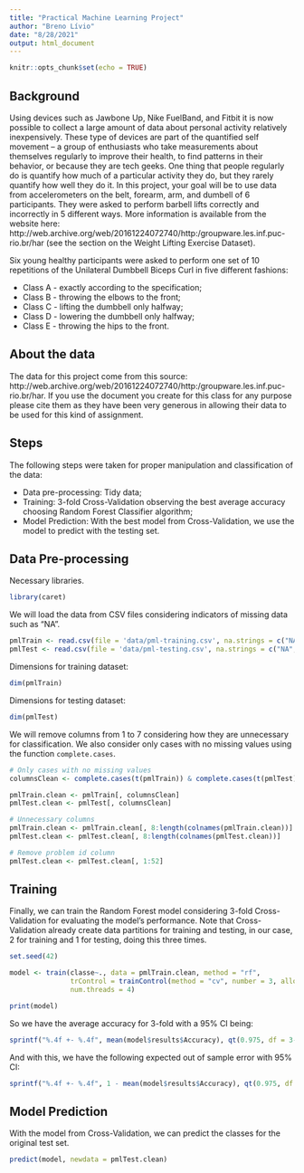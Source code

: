 ```yaml
---
title: "Practical Machine Learning Project"
author: "Breno Lívio"
date: "8/28/2021"
output: html_document
---
```


```r
knitr::opts_chunk$set(echo = TRUE)
```

## Background

Using devices such as Jawbone Up, Nike FuelBand, and Fitbit it is now possible to collect a large amount of data about personal activity relatively inexpensively. These type of devices are part of the quantified self movement – a group of enthusiasts who take measurements about themselves regularly to improve their health, to find patterns in their behavior, or because they are tech geeks. One thing that people regularly do is quantify how much of a particular activity they do, but they rarely quantify how well they do it. In this project, your goal will be to use data from accelerometers on the belt, forearm, arm, and dumbell of 6 participants. They were asked to perform barbell lifts correctly and incorrectly in 5 different ways. More information is available from the website here: http://web.archive.org/web/20161224072740/http:/groupware.les.inf.puc-rio.br/har (see the section on the Weight Lifting Exercise Dataset).

Six young healthy participants were asked to perform one set of 10 repetitions of the Unilateral Dumbbell Biceps Curl in five different fashions:

- Class A - exactly according to the specification;
- Class B - throwing the elbows to the front;
- Class C - lifting the dumbbell only halfway;
- Class D - lowering the dumbbell only halfway;
- Class E - throwing the hips to the front.

## About the data

The data for this project come from this source: http://web.archive.org/web/20161224072740/http:/groupware.les.inf.puc-rio.br/har. If you use the document you create for this class for any purpose please cite them as they have been very generous in allowing their data to be used for this kind of assignment.

## Steps

The following steps were taken for proper manipulation and classification of the data:

- Data pre-processing: Tidy data;
- Training: 3-fold Cross-Validation observing the best average accuracy choosing Random Forest Classifier algorithm;
- Model Prediction: With the best model from Cross-Validation, we use the model to predict with the testing set.

## Data Pre-processing

Necessary libraries.

```r
library(caret)
```

We will load the data from CSV files considering indicators of missing data such as "NA". 

```r
pmlTrain <- read.csv(file = 'data/pml-training.csv', na.strings = c("NA", "#DIV/0!", ""))
pmlTest <- read.csv(file = 'data/pml-testing.csv', na.strings = c("NA", "#DIV/0!", ""))
```

Dimensions for training dataset:

```r
dim(pmlTrain)
```
Dimensions for testing dataset:

```r
dim(pmlTest)
```
We will remove columns from 1 to 7 considering how they are unnecessary for classification. We also consider only cases with no missing values using the function `complete.cases`.

```r
# Only cases with no missing values
columnsClean <- complete.cases(t(pmlTrain)) & complete.cases(t(pmlTest))

pmlTrain.clean <- pmlTrain[, columnsClean]
pmlTest.clean <- pmlTest[, columnsClean]

# Unnecessary columns
pmlTrain.clean <- pmlTrain.clean[, 8:length(colnames(pmlTrain.clean))]
pmlTest.clean <- pmlTest.clean[, 8:length(colnames(pmlTest.clean))]

# Remove problem id column
pmlTest.clean <- pmlTest.clean[, 1:52]
```

## Training

Finally, we can train the Random Forest model considering 3-fold Cross-Validation for evaluating the model's performance. Note that Cross-Validation already create data partitions for training and testing, in our case, 2 for training and 1 for testing, doing this three times.

```r
set.seed(42)

model <- train(classe~., data = pmlTrain.clean, method = "rf", 
               trControl = trainControl(method = "cv", number = 3, allowParallel = TRUE),
               num.threads = 4)

print(model)
```
So we have the average accuracy for 3-fold with a 95% CI being:

```r
sprintf("%.4f +- %.4f", mean(model$results$Accuracy), qt(0.975, df = 3-1)*sd(model$results$Accuracy)/sqrt(3))
```
And with this, we have the following expected out of sample error with 95% CI:

```r
sprintf("%.4f +- %.4f", 1 - mean(model$results$Accuracy), qt(0.975, df = 3-1)*sd(model$results$Accuracy)/sqrt(3))
```
## Model Prediction

With the model from Cross-Validation, we can predict the classes for the original test set.

```r
predict(model, newdata = pmlTest.clean)
```

